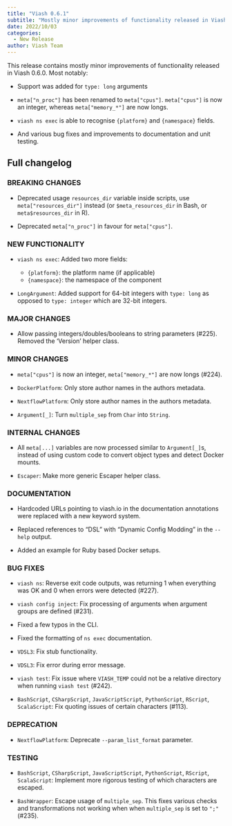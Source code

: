 ```yaml
---
title: "Viash 0.6.1"
subtitle: "Mostly minor improvements of functionality released in Viash 0.6.0"
date: 2022/10/03
categories:
  - New Release
author: Viash Team
---
```


This release contains mostly minor improvements of functionality released in Viash 0.6.0. Most notably:

* Support was added for `type: long` arguments

* `meta["n_proc"]` has been renamed to `meta["cpus"]`. `meta["cpus"]` is now an integer, whereas `meta["memory_*"]` are now longs.

* `viash ns exec` is able to recognise `{platform}` and `{namespace}` fields.

* And various bug fixes and improvements to documentation and unit testing.

## Full changelog

### BREAKING CHANGES

* Deprecated usage `resources_dir` variable inside scripts, use `meta["resources_dir"]` instead (or `$meta_resources_dir` in Bash, or `meta$resources_dir` in R).

* Deprecated `meta["n_proc"]` in favour for `meta["cpus"]`.

### NEW FUNCTIONALITY

* `viash ns exec`: Added two more fields:

  - `{platform}`: the platform name (if applicable)
  - `{namespace}`: the namespace of the component

* `LongArgument`: Added support for 64-bit integers with `type: long` as opposed to `type: integer` which are 32-bit integers.

### MAJOR CHANGES

* Allow passing integers/doubles/booleans to string parameters (#225). Removed the 'Version' helper class.

### MINOR CHANGES

* `meta["cpus"]` is now an integer, `meta["memory_*"]` are now longs (#224).

* `DockerPlatform`: Only store author names in the authors metadata.

* `NextflowPlatform`: Only store author names in the authors metadata.

* `Argument[_]`: Turn `multiple_sep` from `Char` into `String`.

### INTERNAL CHANGES

* All `meta[...]` variables are now processed similar to `Argument[_]`s, instead of using custom code to convert object types and detect Docker mounts.

* `Escaper`: Make more generic Escaper helper class.

### DOCUMENTATION

* Hardcoded URLs pointing to viash.io in the documentation annotations were replaced with a new keyword system.

* Replaced references to "DSL" with "Dynamic Config Modding" in the `--help` output.

* Added an example for Ruby based Docker setups.

### BUG FIXES

* `viash ns`: Reverse exit code outputs, was returning 1 when everything was OK and 0 when errors were detected (#227).

* `viash config inject`: Fix processing of arguments when argument groups are defined (#231).

* Fixed a few typos in the CLI.

* Fixed the formatting of `ns exec` documentation.

* `VDSL3`: Fix stub functionality.

* `VDSL3`: Fix error during error message.

* `viash test`: Fix issue where `VIASH_TEMP` could not be a relative directory when running `viash test` (#242).

* `BashScript`, `CSharpScript`, `JavaScriptScript`, `PythonScript`, `RScript`, `ScalaScript`: Fix quoting issues of certain characters (#113).

### DEPRECATION

* `NextflowPlatform`: Deprecate `--param_list_format` parameter.

### TESTING

* `BashScript`, `CSharpScript`, `JavaScriptScript`, `PythonScript`, `RScript`, `ScalaScript`: Implement more rigorous testing of which characters are escaped.

* `BashWrapper`: Escape usage of `multiple_sep`. This fixes various checks and transformations not working when when `multiple_sep` is set to `";"` (#235).
